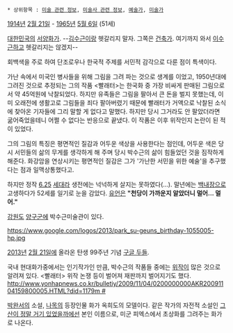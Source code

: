  * 상위항목 : [[미술 관련 정보]], [[미술사 관련 정보]], [[예술가]], [[미술가]]

[[1914년]] [[2월 21일]] - [[1965년]] [[5월 6일]] (51세)

[[대한민국]]의 [[서양]][[화가]].
--[[김수근]]이랑 헷갈리지 말자. 그쪽은 [[건축가]]. 여기까지 와서 [[이수근]]하고 헷갈리지는 않겠지--

회백색을 주로 하여 단조로우나 한국적 주제를 서민적 감각으로 다룬 점이 특색이다.

가난 속에서 미국인 병사들을 위해 그림을 그려 파는 것으로 생계를 이었고, 1950년대에 그려진 것으로 추정되는 그의 작품 <빨래터>는 한국화 중 가장 비싸게 판매된 그림으로서 약 45억원에 낙찰되었다. 하지만 유족들은 그림을 팔아서 큰 돈을 벌지 못했는데, 이미 오래전에 생활고로 그림들을 죄다 팔아버렸기 때문에 빨래터가 거액으로 낙찰된 소식에 찾아온 기자들에 그리 말할 게 없다고 말했다. 하지만 당시 그거라도 안 팔았더라면 굶어죽었을테니 어쩔 수 없다는 반응으로 끝냈다. 이 작품은 이후 위작인지 논란이 된 적이 있었다.

그의 그림의 특징은 평면적인 질감과 어두운 색상을 사용한다는 점인데, 어두운 색은 당시 서민들의 삶의 무게를 생각하게 해 주며 당시 박수근의 삶이 힘들었던 것을 짐작하게 해준다. 화강암을 연상시키는 평면적인 질감은 그가 '가난한 서민을 위한 예술'을 추구했다는 점과 일맥상통했다고. 

하지만 정작 [[6.25]] [[세대]]라 생전에는 넉넉하게 살지는 못하였다(...). 말년에는 [[백내장]]으로 고생하다가 52세를 일기로 눈을 감았다. [[유언]]은 '''"천당이 가까운지 알았더니 멀어... 멀어."'''

[[강원도]] [[양구군]]에 박수근미술관이 있다.

https://www.google.com/logos/2013/park_su-geuns_birthday-1055005-hp.jpg

[[2013년]] [[2월 21일]]에 올라온 탄생 99주년 기념 [[구글 두들]].

국내 현대화가중에서는 인기작가인 만큼, 박수근의 작품들 중에는 [[위작]]이 많은 것으로 알려져 있다. <빨래터> 위작 논쟁 등이 벌어져 재판까지 벌어지기도 했다. [[http://www.yonhapnews.co.kr/bulletiy/2009/11/04/0200000000AKR20091104159800005.HTML?did=1179m #]]


[[박완서]]의 소설, [[나목]]의 등장인물 화가 옥희도의 모델이다. 같은 작가의 자전적 소설인 [[그 산이 정말 거기 있었을까]]에선 본인 이름으로, 미군 피엑스에서 초상화를 그려주는 화가로 나온다.
